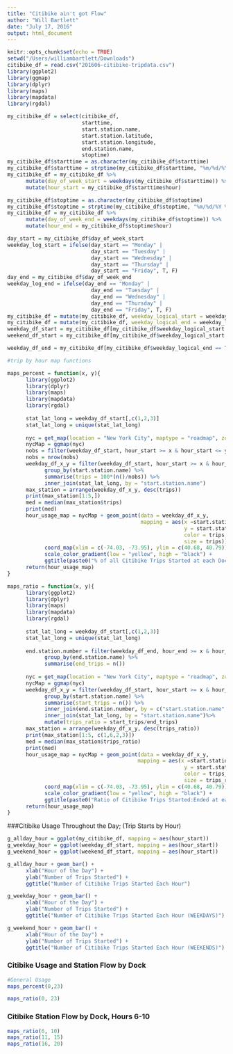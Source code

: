 ```yaml
---
title: "Citibike ain't got Flow"
author: "Will Bartlett"
date: "July 17, 2016"
output: html_document
---
```


```r
knitr::opts_chunk$set(echo = TRUE)
setwd("/Users/williambartlett/Downloads")
citibike_df = read.csv("201606-citibike-tripdata.csv")
library(ggplot2)
library(ggmap)
library(dplyr)
library(maps)
library(mapdata)
library(rgdal)

my_citibike_df = select(citibike_df,
                        starttime, 
                        start.station.name, 
                        start.station.latitude,
                        start.station.longitude,
                        end.station.name,
                        stoptime)
my_citibike_df$starttime = as.character(my_citibike_df$starttime)
my_citibike_df$starttime = strptime(my_citibike_df$starttime, "%m/%d/%Y %H:%M")
my_citibike_df = my_citibike_df %>% 
      mutate(day_of_week_start = weekdays(my_citibike_df$starttime)) %>%
      mutate(hour_start = my_citibike_df$starttime$hour)

my_citibike_df$stoptime = as.character(my_citibike_df$stoptime)
my_citibike_df$stoptime = strptime(my_citibike_df$stoptime, "%m/%d/%Y %H:%M")
my_citibike_df = my_citibike_df %>% 
      mutate(day_of_week_end = weekdays(my_citibike_df$stoptime)) %>%
      mutate(hour_end = my_citibike_df$stoptime$hour)

day_start = my_citibike_df$day_of_week_start
weekday_log_start = ifelse(day_start == "Monday" |
                           day_start == "Tuesday" |
                           day_start == "Wednesday" |
                           day_start == "Thursday" |
                           day_start == "Friday", T, F)
day_end = my_citibike_df$day_of_week_end
weekday_log_end = ifelse(day_end == "Monday" |
                           day_end == "Tuesday" |
                           day_end == "Wednesday" |
                           day_end == "Thursday" |
                           day_end == "Friday", T, F) 
my_citibike_df = mutate(my_citibike_df, weekday_logical_start = weekday_log_start)
my_citibike_df = mutate(my_citibike_df, weekday_logical_end = weekday_log_end)
weekday_df_start = my_citibike_df[my_citibike_df$weekday_logical_start == T, c(-1,-6)]
weekend_df_start = my_citibike_df[my_citibike_df$weekday_logical_start == F, c(-1,-6)]

weekday_df_end = my_citibike_df[my_citibike_df$weekday_logical_end == T,c(-1,-6)]

#trip by hour map functions

maps_percent = function(x, y){
      library(ggplot2) 
      library(dplyr)
      library(maps)
      library(mapdata)
      library(rgdal)
      
      stat_lat_long = weekday_df_start[,c(1,2,3)]
      stat_lat_long = unique(stat_lat_long)
      
      nyc = get_map(location = "New York City", maptype = "roadmap", zoom = 12)
      nycMap = ggmap(nyc)
      nobs = filter(weekday_df_start, hour_start >= x & hour_start <= y)
      nobs = nrow(nobs)
      weekday_df_x_y = filter(weekday_df_start, hour_start >= x & hour_start <= y) %>%
            group_by(start.station.name) %>%
            summarise(trips = 100*(n()/nobs)) %>%
            inner_join(stat_lat_long, by = "start.station.name")
      max_station = arrange(weekday_df_x_y, desc(trips))
      print(max_station[1:5,])
      med = median(max_station$trips)
      print(med)
      hour_usage_map = nycMap + geom_point(data = weekday_df_x_y, 
                                           mapping = aes(x =start.station.longitude, 
                                                         y = start.station.latitude,
                                                         color = trips,
                                                         size = trips)) +
            coord_map(xlim = c(-74.03, -73.95), ylim = c(40.68, 40.79)) +
            scale_color_gradient(low = "yellow", high = "black") +
            ggtitle(paste0("% of all Citibike Trips Started at each Dock for Hours ", x, ":00 through ", y, ":00"))
      return(hour_usage_map)
}

maps_ratio = function(x, y){
      library(ggplot2) 
      library(dplyr)
      library(maps)
      library(mapdata)
      library(rgdal)
      
      stat_lat_long = weekday_df_start[,c(1,2,3)]
      stat_lat_long = unique(stat_lat_long)
      
      end.station.number = filter(weekday_df_end, hour_end >= x & hour_end <= y) %>%
            group_by(end.station.name) %>%
            summarise(end_trips = n())
      
      nyc = get_map(location = "New York City", maptype = "roadmap", zoom = 12)
      nycMap = ggmap(nyc)
      weekday_df_x_y = filter(weekday_df_start, hour_start >= x & hour_start <= y) %>%
            group_by(start.station.name) %>%
            summarise(start_trips = n()) %>%
            inner_join(end.station.number, by = c("start.station.name" = "end.station.name")) %>%
            inner_join(stat_lat_long, by = "start.station.name")%>%
            mutate(trips_ratio = start_trips/end_trips)
      max_station = arrange(weekday_df_x_y, desc(trips_ratio))
      print(max_station[1:5, c(1,6,2,3)])
      med = median(max_station$trips_ratio)
      print(med)
      hour_usage_map = nycMap + geom_point(data = weekday_df_x_y, 
                                          mapping = aes(x =start.station.longitude, 
                                                         y = start.station.latitude,
                                                         color = trips_ratio,
                                                         size = trips_ratio)) +
            coord_map(xlim = c(-74.03, -73.95), ylim = c(40.68, 40.79)) +
            scale_color_gradient(low = "yellow", high = "black") +
            ggtitle(paste0("Ratio of Citibike Trips Started:Ended at each Dock for Hours ", x, ":00 through ", y, ":00"))
      return(hour_usage_map)
}

```



###Citibike Usage Throughout the Day; (Trip Starts by Hour) 
```r
g_allday_hour = ggplot(my_citibike_df, mapping = aes(hour_start))
g_weekday_hour = ggplot(weekday_df_start, mapping = aes(hour_start))
g_weekend_hour = ggplot(weekend_df_start, mapping = aes(hour_start))

g_allday_hour + geom_bar() + 
      xlab("Hour of the Day") + 
      ylab("Number of Trips Started") +
      ggtitle("Number of Citibike Trips Started Each Hour")

g_weekday_hour + geom_bar() + 
      xlab("Hour of the Day") + 
      ylab("Number of Trips Started") +
      ggtitle("Number of Citibike Trips Started Each Hour (WEEKDAYS)")

g_weekend_hour + geom_bar() + 
      xlab("Hour of the Day") + 
      ylab("Number of Trips Started") +
      ggtitle("Number of Citibike Trips Started Each Hour (WEEKENDS)")
```

### Citibike Usage and Station Flow by Dock
```r
#General Usage
maps_percent(0,23)

maps_ratio(0, 23)
```

### Citibike Station Flow by Dock, Hours 6-10
```r
maps_ratio(6, 10)
maps_ratio(11, 15)
maps_ratio(16, 20)

```



